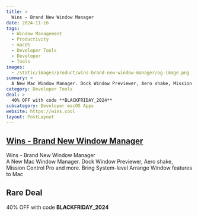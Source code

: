 ```yaml
---
title: >
  Wins - Brand New Window Manager
date: 2024-11-16
tags:
  - Window Management
  - Productivity
  - macOS
  - Developer Tools
  - Developer
  - Tools
images:
  - /static/images/product/wins-brand-new-window-manager/og-image.png
summary: >
  A New Mac Window Manager. Dock Window Previewer, Aero shake, Mission Control Pro and more. Bring System-level Arrange Window features to Mac
category: Developer Tools
deal: >
  40% OFF with code **BLACKFRIDAY_2024**
subcategory: Developer macOS Apps
website: https://wins.cool
layout: PostLayout
---
```


## [Wins - Brand New Window Manager](https://wins.cool)

Wins - Brand New Window Manager <br/>
A New Mac Window Manager. Dock Window Previewer, Aero shake, Mission Control Pro and more. Bring System-level Arrange Window features to Mac

## Rare Deal

40% OFF with code **BLACKFRIDAY_2024**
